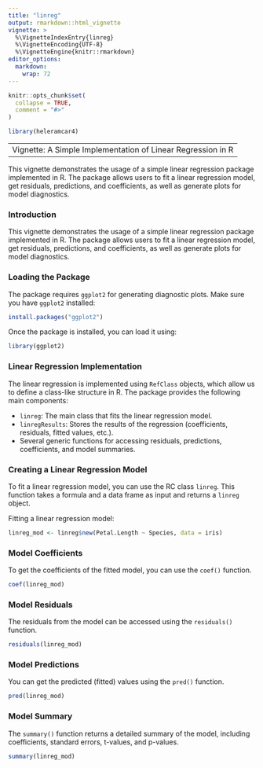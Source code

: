 ```yaml
---
title: "linreg"
output: rmarkdown::html_vignette
vignette: >
  %\VignetteIndexEntry{linreg}
  %\VignetteEncoding{UTF-8}
  %\VignetteEngine{knitr::rmarkdown}
editor_options: 
  markdown: 
    wrap: 72
---
```


```r
knitr::opts_chunk$set(
  collapse = TRUE,
  comment = "#>"
)
```

```r
library(heleramcar4)
```

|                                                             |
|:------------------------------------------------------------|
| Vignette: A Simple Implementation of Linear Regression in R |

This vignette demonstrates the usage of a simple linear regression
package implemented in R. The package allows users to fit a linear
regression model, get residuals, predictions, and coefficients, as well
as generate plots for model diagnostics.

### Introduction

This vignette demonstrates the usage of a simple linear regression
package implemented in R. The package allows users to fit a linear
regression model, get residuals, predictions, and coefficients, as well
as generate plots for model diagnostics.

### Loading the Package

The package requires `ggplot2` for generating diagnostic plots. Make
sure you have `ggplot2` installed:

```r
install.packages("ggplot2")
```

Once the package is installed, you can load it using:

```r
library(ggplot2)
```

### Linear Regression Implementation

The linear regression is implemented using `RefClass` objects, which
allow us to define a class-like structure in R. The package provides the
following main components:

-   `linreg`: The main class that fits the linear regression model.
-   `linregResults`: Stores the results of the regression (coefficients,
    residuals, fitted values, etc.).
-   Several generic functions for accessing residuals, predictions,
    coefficients, and model summaries.

### Creating a Linear Regression Model

To fit a linear regression model, you can use the RC class `linreg`.
This function takes a formula and a data frame as input and returns a
`linreg` object.

Fitting a linear regression model:

```r
linreg_mod <- linreg$new(Petal.Length ~ Species, data = iris)
```

### Model Coefficients

To get the coefficients of the fitted model, you can use the `coef()`
function.

```r
coef(linreg_mod)
```

### Model Residuals

The residuals from the model can be accessed using the `residuals()`
function.

```r
residuals(linreg_mod)
```

### Model Predictions

You can get the predicted (fitted) values using the `pred()` function.

```r
pred(linreg_mod)
```

### Model Summary

The `summary()` function returns a detailed summary of the model,
including coefficients, standard errors, t-values, and p-values.

```r
summary(linreg_mod)
```
